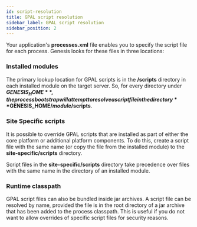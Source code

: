 ```yaml
---
id: script-resolution
title: GPAL script resolution
sidebar_label: GPAL script resolution
sidebar_position: 2
---
```



Your application's **processes.xml** file enables you to specify the script file for each process. Genesis looks for these files in three locations:

### Installed modules
The primary lookup location for GPAL scripts is in the **/scripts** directory in each installed module on the target server. So, for every directory under **$GENESIS_HOME**, the process bootstrap will attempt to resolve a script file in the directory **$GENESIS_HOME/*module*/scripts**.

### Site Specific scripts
It is possible to override GPAL scripts that are installed as part of either the core platform or additional platform components. To do this, create a script file with the same name (or copy the file from the installed module) to the **site-specific/scripts** directory. 

Script files in the **site-specific/scripts** directory take precedence over files with the same name in the directory of an installed module.

### Runtime classpath
GPAL script files can also be bundled inside jar archives. A script file can be resolved by name, provided the file is in the root directory of a jar archive that has been added to the process classpath. This is useful if you do not want to allow overrides of specific script files for security reasons.
